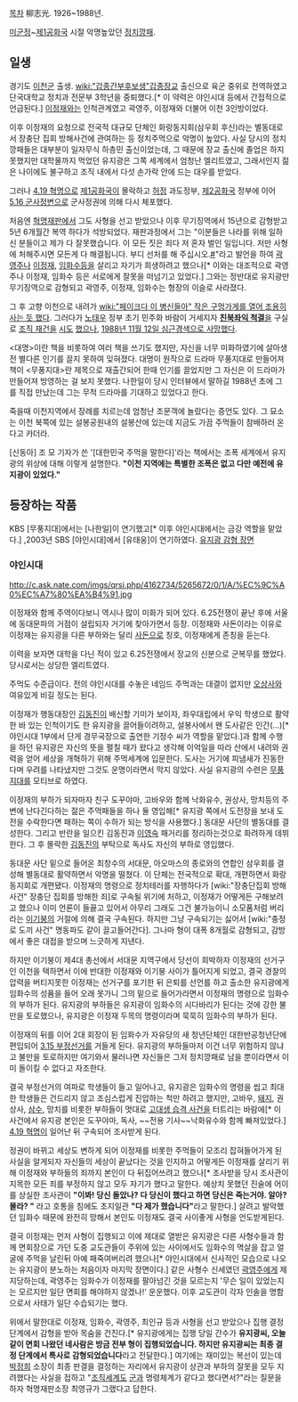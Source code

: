 {{{#!html
<img src="http://pds112.cafe.daum.net/image/7/cafe/2010/01/21/17/00/4b5809b4e5860">
}}}

[[목차]]
柳志光. 1926~1988년.

[[미군정]]~[[제1공화국]] 시절 악명높았던 [[정치깡패]]. 

== 일생 ==
경기도 [[이천시|이천군]] 출생. [[wiki:"갑종간부후보생"갑종장교]] 출신으로 육군 중위로 전역하였고  단국대학교 정치과 전문부 3학년을 중퇴했다.[* 이 약력은 야인시대 등에서 간접적으로 언급된다.] [[이정재(깡패)|이정재]]와는 인척관계였고 곽영주, 이정재와 더불어 이천 3인방이었다. 

이후 이정재의 요청으로 전국적 대규모 단체인 화랑동지회(삼우회 후신)라는 별동대로서 장충단 집회 방해사건에 관여하는 등 정치주먹으로 악명이 높았다. 사실 당시의 정치깡패들은 대부분이 일자무식 하층민 출신이었는데, 그 때문에 장교 출신에 졸업은 하지 못했지만 대학물까지 먹었던 유지광은 그쪽 세계에서 엄청난 엘리트였고, 그래서인지 젊은 나이에도 불구하고 조직 내에서 다섯 손가락 안에 드는 대우를 받았다. 

그러나 [[4.19 혁명]]으로 [[제1공화국]]이 몰락하고 [[허정]] 과도정부, [[제2공화국]] 정부에 이어 [[5.16 군사정변]]으로 군사정권에 의해 다시 체포했다.

처음엔 [[혁명재판]]에서 그도 사형을 선고 받았으나 이후 무기징역에서 15년으로 감형받고 5년 6개월간 복역 하다가 석방되었다. 재판과정에서 그는 "이분들은 나라를 위해 일하신 분들이고 제가 다 잘못했습니다. 이 모든 짓은 죄다 저 혼자 벌인 일입니다. 저만 사형에 처해주시면 모든게 다 해결됩니다. 부디 선처를 해 주십시오.[http://blog.naver.com/maenam111?Redirect=Log&logNo=90113556022 #]"라고 발언을 하여 [[곽영주]]나 [[이정재(깡패)|이정재]], [[임화수]]등을 살리고 자기가 희생하려고 했으나[* 이와는 대조적으로 곽영주나 이정재, 임화수 등은 서로에게 잘못을 떠넘기고 있었다.] 그와는 정반대로 유지광만 무기징역으로 감형되고 곽영주, 이정재, 임화수는 형장의 이슬로 사라졌다.

그 후 고향 이천으로 내려가 [[wiki:"페이크다 이 병신들아" 작은 구멍가게를 열어 조용히 사는 듯 했다]]. 그러다가 [[노태우]] 정부 초기 민주화 바람이 거세지자 [[국민행동본부|'''친북좌익 척결''']]을 구실로 [[내가 무릎을 꿇었던 건 추진력을 얻기 위함이었다|조직 재건]]을 [http://newslibrary.naver.com/viewer/index.nhn?articleId=1988090600289111009&editNo=2&printCount=1&publishDate=1988-09-06&officeId=00028&pageNo=11&printNo=98&publishType=00010 시도] [[그러나 이 사진이|했으나]], [http://newslibrary.naver.com/viewer/index.nhn?articleId=1988111500289110015&editNo=2&printCount=1&publishDate=1988-11-15&officeId=00028&pageNo=10&printNo=159&publishType=00010 1988년 11월 12일 심근경색으로 사망했다].

<대명>이란 책을 비롯하여 여러 책을 쓰기도 했지만, 자신을 너무 미화하였기에 살아생전 별다른 인기를 끌지 못하여 잊혀졌다. 대명이 원작으로 드라마 무풍지대로 만들어져 책이 <무풍지대>란 제목으로 재출간되어 한때 인기를 끌었지만 그 자신은 이 드라마가 만들어져 방영하는 걸 보지 못했다. 나한일이 당시 인터뷰에서 말하길 1988년 초에 그를 직접 만났는데 그는 무척 드라마를 기대하고 있었다고 한다.

죽을때 이천지역에서 장례를 치르는데 엄청난 조문객에 놀랐다는 증언도 있다. 그 묘소는 이천 북쪽에 있는 설봉공원내의 설봉산에 있는데 지금도 가끔 주먹들이 참배하러 온다고 카더라.

[신동아] 조 모 기자가 쓴 '[대한민국 주먹을 말한다]'라는 책에서는 조폭 세계에서 유지광의 위상에 대해 이렇게 설명한다. '''"이천 지역에는 특별한 조폭은 없고 다만 예전에 유지광이 있었다."'''
== 등장하는 작품 ==
KBS [무풍지대]에서는 [나한일]이 연기했고[* 이후 야인시대에서는 금강 역할을 맡았다.] ,2003년 SBS [야인시대]에서 [유태웅]이 연기하였다. [http://netv.sbs.co.kr/player/netv_player.jsp?uccid=10000458104&boxid=&st=0&cooper=NAVER 유지광 감형 장면]

=== 야인시대 ===
http://c.ask.nate.com/imgs/qrsi.php/4162734/5265672/0/1/A/%EC%9C%A0%EC%A7%80%EA%B4%91.jpg

이정재와 함께 주역이다보니 역시나 많이 미화가 되어 있다. 6.25전쟁이 끝난 후에 서울에 동대문파의 거점이 설립되자 거기에 찾아가면서 등장. 이정재와 사돈이라는 이유로 이정재는 유지광을 다른 부하와는 달리 [[사돈]]으로 칭호, 이정재에게 존칭을 듣는다.

이력을 보자면 대학을 다닌 적이 있고 6.25전쟁에서 장교의 신분으로 군복무를 했었다. 당시로서는 상당한 엘리트였다.

주먹도 수준급이다. 전의 야인시대를 수놓은 네임드 주먹과는 대결이 없지만 [[오상사]]와 여유있게 비길 정도는 된다.

이정재가 행동대장인 [[김동진]]이 배신할 기미가 보이자, 좌우대립에서 우익 학생으로 활약한 바 있는 인척이기도 한 유지광을 끌어들이려하고, 설봉사에서 왠 도사같은 인간(...)[* 야인시대 1부에서 단게 경무국장으로 출연한 기정수 씨가 역할을 맡았다.]과 함께 수행을 하던 유지광은 자신의 뜻을 펼칠 때가 왔다고 생각해 이억일을 따라 산에서 내려와 권력을 얻어 세상을 개혁하기 위해 주먹세계에 입문한다. 도사는 거기에 피냄새가 진동한다며 우려를 나타냈지만 그것도 운명이라면서 막지 않았다. 사실 유지광의 수련은 [[무풍지대]]를 모티브로 하였다.

이정재의 부하가 되자마자 친구 도꾸야마, 고바우와 함께 낙화유수, 권상사, 망치등의 주변에 난다긴다하는 젊은 주먹패들을 하나 둘 영입해[* 유지광 쪽에서 도전장을 보내 도전을 수락한다면 패하는 쪽이 수하가 되는 방식을 사용했다.] 동대문 사단의 별동대를 결성한다. 그리고 반란을 일으킨 김동진과 [[이영숙]] 패거리를 정리하는것으로 화려하게 데뷔한다. 그 후 몰락한 [[김동진]]의 부탁으로 독사도 자신의 부하로 영입했다.

동대문 사단 밑으로 들어온 최창수의 서대문, 아오마스의 종로와의 연합인 삼우회를 결성해 별동대로 활약하면서 악명을 떨쳤다. 이 단체는 전국적으로 확대, 개편하면서 화랑동지회로 개편됐다. 이정재의 명령으로 정치테러를 자행하다가 [wiki:"장충단집회 방해 사건" 장충단 집회를 방해한 죄]로 구속될 위기에 처하고, 이정재가 어떻게든 구해보려고 했으나 이미 언론이 들끓고 있어서 아무리 그래도 그건 불가능이니 소모품처럼 버리라는 [[이기붕]]의 거절에 의해 결국 구속된다. 하지만 그냥 구속되기는 싫어서 [wiki:"충정로 도끼 사건" 명동파도 같이 끌고들어간다]. 그나마 형이 대폭 8개월로 감형되고, 감방에서 좋은 대접을 받으며 느긋하게 지낸다.

하지만 이기붕이 제4대 총선에서 서대문 지역구에서 당선이 희박하자 이정재의 선거구인 이천을 택하면서 이에 반대한 이정재와 이기붕 사이가 틀어지게 되었고, 결국 경찰의 압력을 버티지못한 이정재는 선거구를 포기한 뒤 은퇴를 선언를 하고 출소한 유지광에게 임화수의 성품을 들어 오래 못가니 그의 밑으로 들어가라면서 이정재의 명령으로 임화수의 부하가 된다. 유지광의 부하들은 유지광이 임화수의 시다바리가 된다는 것에 강한 불만을 토로했으나, 유지광은 이정재 두목의 명령이라며 묵묵히 임화수의 부하가 된다. 

이정재의 뒤를 이어 2대 회장이 된 임화수가 자유당의 새 청년단체인 대한반공청년단에 편입되어 [[3.15 부정선거]]를 거들게 된다. 유지광의 부하들마저 이건 너무 위험하지 않냐고 불만을 토로하지만 여기와서 물러나면 자신들은 그저 정치깡패로 남을 뿐이라면서 이미 돌이킬 수 없다고 자조한다.

결국 부정선거의 여파로 학생들이 들고 일어나고, 유지광은 임화수의 명령을 씹고 최대한 학생들은 건드리지 않고 조심스럽게 진압하는 척만 하려고 했지만, 고바우, [[돼지]], 권상사, [[삼수]], 망치를 비롯한 부하들이 멋대로 [[고대생 습격 사건]]을 터트리는 바람에[* 이 사건에서 유지광 본인은 도꾸야마, 독사, ~~전용 기사~~낙화유수와 함께 빠져있었다.] [[4.19 혁명]]이 일어난 뒤 구속되어 조사받게 된다. 

정권이 바뀌고 세상도 변하게 되어 이정재를 비롯한 주먹들이 모조리 잡혀들어가게 된 사실을 알게되자 자신들의 세상이 끝났다는 것을 인지하고 어떻게든 이정재를 살리기 위해 이정재와 부하들의 죄까지 본인이 다 뒤집어쓰려고 했으나[* 조사받을 당시 조사관이 지목한 모든 죄를 부정하지 않고 모두 자기가 했다고 말한다. 예상치 못했던 진술에 어이를 상실한 조사관이 '''"이봐! 당신 돌았나? 다 당신이 했다고 하면 당신은 죽는거야. 알아? 몰라? "''' 라고 호통을 침에도 초지일관 '''"다 제가 했습니다"'''라고 말한다.] 살려고 발악했던 임화수 때문에 완전히 망해서 본인도 이정재도 결국 사이좋게 사형을 언도받게된다.

결국 이정재는 먼저 사형이 집행되고 이에 제대로 열받은 유지광은 다른 사형수들과 함께 면회장으로 가던 도중 교도관들이 주위에 있는 사이에서도 임화수의 멱살을 잡고 얼굴에 주먹을 날린뒤 아예 패죽여버리려 했으나[*  야인시대에서 신사적인 모습으로 나오는 유지광이 분노하는 처음이자 마지막 장면이다.] 같은 사형수 신세였던 [[곽영주]]에게 제지당하는데, 곽영주는 임화수가 이정재를 팔아넘긴 것을 모르는지 '무슨 일이 있었는지는 모르지만 일단 면회를 해야하지 않겠나!' 운운했다. 이후 교도관이 각자 인솔을 명함으로서 사태가 일단 수습되기는 했다.

위에서 말한대로 이정재, 임화수, 곽영주, 최인규 등과 사형을 선고 받았으나 집행 결정 단계에서 감형을 받아 목숨을 건진다.[* 유지광에게는 집행 당일 간수가 '''유지광씨, 오늘 같이 면회 나왔던 네사람은 방금 전부 형이 집행되었습니다. 하지만 유지광씨는 최종 결정 단계에서 특사로 감형되었습니다'''라고 전달한다.] 여기에는 재미있는 복선이 있는데 [[박정희]] 소장이 최종 판결을 결정하는 자리에서 유지광이 상관과 부하의 잘못을 모두 지려했다는 사실을 접하고 "[[조직폭력배|조직세계]]도 [[군대|군]]과 명령체계가 같다고 했다면서?"라는 질문을 하자 혁명재판소장 최영규가 그랬다고 답한다.
